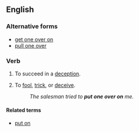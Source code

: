 ==English==

===Alternative forms===
* [[get one over on]]
* [[pull one over]]

===Verb===
{{en-verb|head=[[put]] [[one]] [[over]] ([[on]])|puts one over|putting one over|put one over}}

# {{context|idiomatic|lang=en}} To succeed in a [[deception]].
# {{context|idiomatic|with ''on''|lang=en}} To [[fool]], [[trick]], or [[deceive]].
#: ''The salesman tried to '''put one over on''' me.''

====Related terms====
* [[put on]]